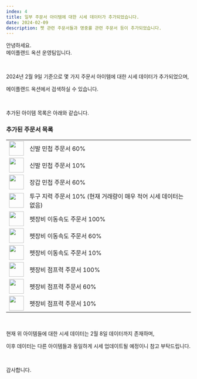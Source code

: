 ```yaml
---
index: 4
title: 일부 주문서 아이템에 대한 시세 데이터가 추가되었습니다.
date: 2024-02-09
description: 펫 관련 주문서들과 명중률 관련 주문서 등이 추가되었습니다.
---
```



안녕하세요.  
메이플랜드 옥션 운영팀입니다.

<br />

2024년 2월 9일 기준으로 몇 가지 주문서 아이템에 대한 시세 데이터가 추가되었으며,

메이플랜드 옥션에서 검색하실 수 있습니다.

<br />

추가된 아이템 목록은 아래와 같습니다.

### 추가된 주문서 목록

<Table>
  <tbody>
    <TR>
      <TD>
        <img
          src="https://maplestory.io/api/gms/62/item/2040702/icon?resize=2"
          width="40px"
        />
      </TD>
      <TD>신발 민첩 주문서 60%</TD>
    </TR>
    <TR>
      <TD>
        <img
          src="https://maplestory.io/api/gms/62/item/2040701/icon?resize=2"
          width="40px"
        />
      </TD>
      <TD>신발 민첩 주문서 10%</TD>
    </TR>
    <TR>
      <TD>
        <img
          src="https://maplestory.io/api/gms/62/item/2040801/icon?resize=2"
          width="40px"
        />
      </TD>
      <TD>장갑 민첩 주문서 60%</TD>
    </TR>
    <TR>
      <TD>
        <img
          src="https://maplestory.io/api/gms/62/item/2040026/icon?resize=2"
          width="40px"
        />
      </TD>
      <TD>투구 지력 주문서 10% (현재 거래량이 매우 적어 시세 데이터는 없음)</TD>
    </TR>
    <TR>
      <TD>
        <img
          src="https://maplestory.io/api/gms/62/item/2048000/icon?resize=2"
          width="40px"
        />
      </TD>
      <TD>펫장비 이동속도 주문서 100%</TD>
    </TR>
    <TR>
      <TD>
        <img
          src="https://maplestory.io/api/gms/62/item/2048001/icon?resize=2"
          width="40px"
        />
      </TD>
      <TD>펫장비 이동속도 주문서 60%</TD>
    </TR>
    <TR>
      <TD>
        <img
          src="https://maplestory.io/api/gms/62/item/2048002/icon?resize=2"
          width="40px"
        />
      </TD>
      <TD>펫장비 이동속도 주문서 10%</TD>
    </TR>
    <TR>
      <TD>
        <img
          src="https://maplestory.io/api/gms/62/item/2048003/icon?resize=2"
          width="40px"
        />
      </TD>
      <TD>펫장비 점프력 주문서 100%</TD>
    </TR>
    <TR>
      <TD>
        <img
          src="https://maplestory.io/api/gms/62/item/2048004/icon?resize=2"
          width="40px"
        />
      </TD>
      <TD>펫장비 점프력 주문서 60%</TD>
    </TR>
    <TR>
      <TD>
        <img
          src="https://maplestory.io/api/gms/62/item/2048005/icon?resize=2"
          width="40px"
        />
      </TD>
      <TD>펫장비 점프력 주문서 10%</TD>
    </TR>
  </tbody>
</Table>

<br />

현재 위 아이템들에 대한 시세 데이터는 2월 8일 데이터까지 존재하며,

이후 데이터는 다른 아이템들과 동일하게 시세 업데이트될 예정이니 참고 부탁드립니다.

<br />

감사합니다.
